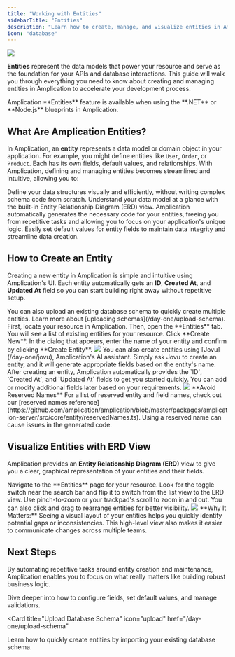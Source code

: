 ```yaml
---
title: "Working with Entities"
sidebarTitle: "Entities"
description: "Learn how to create, manage, and visualize entities in Amplication to build robust resources rapidly."
icon: "database"
---
```


<Frame>
  <img src="/images/day-one/amplication-erd-view.png" />
</Frame>

**Entities** represent the data models that power your resource and serve as the foundation for your APIs and database interactions.
This guide will walk you through everything you need to know about creating and managing entities in Amplication to accelerate your development process.

<Note>
  Amplication **Entities** feature is available when using the **.NET** or
  **Node.js** blueprints in Amplication.
</Note>

## What Are Amplication Entities?

In Amplication, an **entity** represents a data model or domain object in your application. For example, you might define entities like `User`, `Order`, or `Product`.
Each has its own fields, default values, and relationships.
With Amplication, defining and managing entities becomes streamlined and intuitive, allowing you to:

<CardGroup cols={2}>
  <Card title="Quickly Model Your Domain" icon="cube">
    Define your data structures visually and efficiently, without writing
    complex schema code from scratch.
  </Card>

  <Card title="Visualize Relationships" icon="diagram-project">
    Understand your data model at a glance with the built-in Entity Relationship
    Diagram (ERD) view.
  </Card>

  <Card title="Reduce Boilerplate" icon="gears">
    Amplication automatically generates the necessary code for your entities,
    freeing you from repetitive tasks and allowing you to focus on your
    application's unique logic.
  </Card>

  <Card title="Ensure Data Consistency" icon="shield-check">
    Easily set default values for entity fields to maintain data integrity and
    streamline data creation.
  </Card>
</CardGroup>

## How to Create an Entity

Creating a new entity in Amplication is simple and intuitive using Amplication's UI.
Each entity automatically gets an **ID**, **Created At**, and **Updated At** field so you can start building right away without repetitive setup.

<Tip>
  You can also upload an existing database schema to quickly create multiple
  entities. Learn more about [uploading schemas](/day-one/upload-schema).
</Tip>

<Steps>
<Step title="Open the Entities Page">
First, locate your resource in Amplication. Then, open the **Entities** tab. You will see a list of existing entities for your resource.
</Step>

<Step title="Create a New Entity">
Click **Create New**. In the dialog that appears, enter the name of your entity and confirm by clicking **Create Entity**.

<Frame caption="Create a new Amplication entity">
  <img src="/images/day-one/create-new-entity.png" />
</Frame>

<Tip>
You can also create entities using [Jovu](/day-one/jovu), Amplication's AI assistant. Simply ask Jovu to create an entity, and it will generate appropriate fields based on the entity's name.
</Tip>
</Step>

<Step title="Review Auto-Generated Fields">
After creating an entity, Amplication automatically provides the `ID`, `Created At`, and `Updated At` fields to get you started quickly. You can add or modify additional fields later based on your requirements.

<Frame>
  <img src="/images/day-one/amplication-entity-default-fields.png" />
</Frame>

</Step>
</Steps>

<Warning>
  **Avoid Reserved Names** For a list of reserved entity and field names, check
  out our [reserved names
  reference](https://github.com/amplication/amplication/blob/master/packages/amplication-server/src/core/entity/reservedNames.ts).
  Using a reserved name can cause issues in the generated code.
</Warning>

## Visualize Entities with ERD View

Amplication provides an **Entity Relationship Diagram (ERD)** view to give you a clear, graphical representation of your entities and their fields.

<Steps>
<Step title="Access the ERD View">
Navigate to the **Entities** page for your resource. Look for the toggle switch near the search bar and flip it to switch from the list view to the ERD view.
</Step>

<Step title="Explore Your Diagram">
Use pinch-to-zoom or your trackpad's scroll to zoom in and out. You can also click and drag to rearrange entities for better visibility.
</Step>
</Steps>

<Frame caption="Amplication's ERD view helps you see and manage relationships across multiple entities.">
  <img src="/images/day-one/amplication-erd-view.png" />
</Frame>

<Note>
  **Why It Matters:** Seeing a visual layout of your entities helps you quickly
  identify potential gaps or inconsistencies. This high-level view also makes it
  easier to communicate changes across multiple teams.
</Note>

## Next Steps

By automating repetitive tasks around entity creation and maintenance, Amplication enables you to focus on what really matters like building robust business logic.

<CardGroup cols={2}>

<Card title="Learn About Fields" icon="list-ul" href="/day-one/fields">
  Dive deeper into how to configure fields, set default values, and manage
  validations.
</Card>

<Card
  title="Upload Database Schema"
  icon="upload"
  href="/day-one/upload-schema"
>
  Learn how to quickly create entities by importing your existing database
  schema.
</Card>

</CardGroup>
